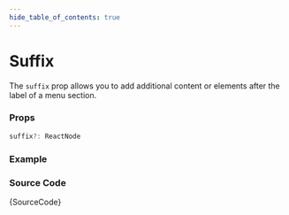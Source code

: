 ```yaml
---
hide_table_of_contents: true
---
```



# Suffix

The `suffix` prop allows you to add additional content or elements after the label of a menu section.

### Props

```ts noCopy
suffix?: ReactNode
```

### Example

<IframeWindow url='http://localhost:3000/menu-examples/vertical-menu/menu-section/suffix' />

### Source Code

<TsToJsCodeSnippet>{SourceCode}</TsToJsCodeSnippet>
